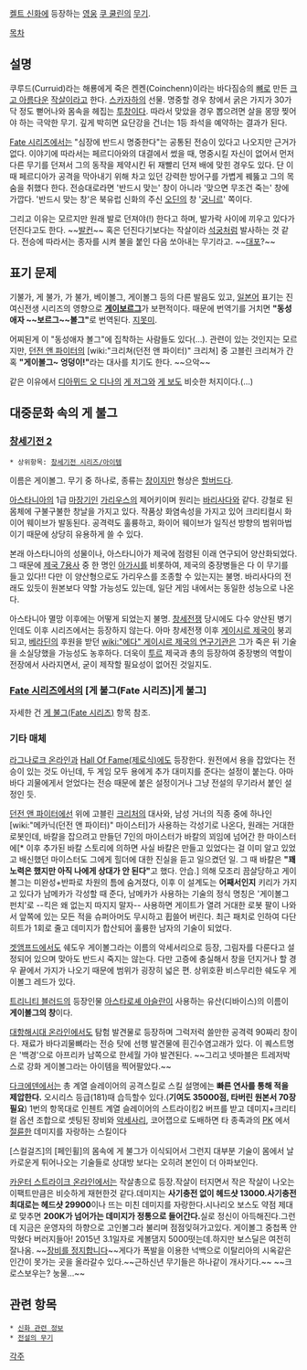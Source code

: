 {{{+1 Gae-Bulga}}}

[[켈트 신화]]에 등장하는 [[영웅]] [[쿠 쿨린]]의 [[무기]].

[[목차]]

== 설명 ==
쿠루드(Curruid)라는 해룡에게 죽은 켄켄(Coinchenn)이라는 바다짐승의 [[뼈]]로 만든 [[크고 아름다운]] [[작살]]이라고 한다. [[스카자하]]의 선물. 명중할 경우 창에서 굵은 가지가 30가닥 정도 뻗어나와 몸속을 헤집는 [[투창]]이다. 따라서 맞았을 경우 뽑으려면 살을 몽땅 찢어야 하는 극악한 무기. 깊게 박히면 요단강을 건너는 1등 좌석을 예약하는 결과가 된다.

[[Fate 시리즈]]에서는 "심장에 반드시 명중한다"는 공통된 전승이 있다고 나오지만 근거가 없다. 이야기에 따라서는 페르디아와의 대결에서 썼을 때, 명중시킬 자신이 없어서 먼저 다른 무기를 던져서 그의 동작을 제약시킨 뒤 재빨리 던져 배에 맞힌 경우도 있다. 단 이 때 페르디아가 공격을 막아내기 위해 차고 있던 강력한 방어구를 가볍게 꿰뚫고 그의 목숨을 취했다 한다. 전승대로라면 '반드시 맞는' 창이 아니라 '맞으면 무조건 죽는' 창에 가깝다. '반드시 맞는 창'은 북유럽 신화의 주신 [[오딘]]의 창 '[[궁니르]]' 쪽이다.

그리고 이유는 모르지만 원래 발로 던져야(!) 한다고 하며, 발가락 사이에 끼우고 있다가 던진다고도 한다. ~~[[발컨]]~~ 혹은 던진다기보다는 작살이라 [[석궁]]처럼 발사하는 것 같다. 전승에 따라서는 종자를 시켜 불을 붙인 다음 쏘아내는 무기라고. ~~[[대포]]?~~

== 표기 문제 ==
기불가, 게 불가, 가 불가, 베이볼그, 게이볼그 등의 다른 발음도 있고, [[일본어]] 표기는 진여신전생 시리즈의 영향으로 '''[[게이]][[보르그]]'''가 보편적이다. 때문에 번역기를 거치면 '''"동성애자 ~~보르그~~볼그"'''로 번역된다. [[지못미]].

어찌된게 이 "동성애자 볼그"에 집착하는 사람들도 있다(…). 관련이 있는 것인지는 모르지만, [[던전 앤 파이터]]의 [wiki:"크리쳐(던전 앤 파이터)" 크리쳐] 중 고블린 크리쳐가 간혹 '''"게이볼그~ 엉덩이!"'''라는 대사를 치기도 한다. ~~으악~~

같은 이유에서 [[디아뮈드 오 디나]]의 [[게 저그]]와 [[게 보]]도 비슷한 처지이다.(…)

== 대중문화 속의 게 불그 ==
=== [[창세기전 2]] ===
 * 상위항목: [[창세기전 시리즈/아이템]]

이름은 게이볼그. 무기 중 하나로, 종류는 [[창]]이지만 형상은 [[할버드]]다.

[[아스타니아]]의 1급 [[마장기]]인 [[가리우스]]의 제어키이며 원리는 [[바리사다]]와 같다. 강철로 된 몸체에 구불구불한 창날을 가지고 있다. 작품상 화염속성을 가지고 있어 크리티컬시 화이어 웨이브가 발동된다. 공격력도 훌륭하고, 화이어 웨이브가 일직선 방향의 범위마법이기 때문에 상당히 유용하게 쓸 수 있다.

본래 아스타니아의 성물이나, 아스타니아가 제국에 점령된 이래 연구되어 양산화되었다. 그 때문에 [[제국 7용사]] 중 한 명인 [[아가시]]를 비롯하여, 제국의 중장병들은 다 이 무기를 들고 있다!! 다만 이 양산형으로도 가리우스를 조종할 수 있는지는 불명. 바리사다의 전래도 있듯이 원본보다 약할 가능성도 있는데, 일단 게임 내에서는 동일한 성능으로 나온다.

아스타니아 멸망 이후에는 어떻게 되었는지 불명. [[창세전쟁]] 당시에도 다수 양산된 병기인데도 이후 시리즈에서는 등장하지 않는다. 아마 창세전쟁 이후 [[게이시르 제국]]이 붕괴되고, [[베라딘]]의 후원을 받던 [[wiki:"에다" 게이시르 제국의 연구기관]]은 그가 죽은 뒤 기술을 소실당했을 가능성도 농후하다. 더욱이 [[투르]] 제국과 총의 등장하여 중장병의 역할이 전장에서 사라지면서, 굳이 제작할 필요성이 없어진 것일지도.

=== [[Fate 시리즈]]에서의 [게 불그(Fate 시리즈)|게 불그] ===
자세한 건 [[게 불그(Fate 시리즈)]] 항목 참조.

=== 기타 매체 ===
[[라그나로크 온라인]]과 [[Hall Of Fame(제로식)]]에도 등장한다. 원전에서 용을 잡았다는 전승이 있는 것도 아닌데, 두 게임 모두 용에게 추가 대미지를 준다는 설정이 붙는다. 아마 바다 괴물에게서 얻었다는 전승 때문에 붙은 설정이거나 그냥 전설의 무기라서 붙인 설정인 듯.

[[던전 앤 파이터]]에선 위에 고블린 [[크리처]]의 대사와, 남성 거너의 직종 중에 하나인 [wiki:"메카닉(던전 앤 파이터)" 마이스터]가 사용하는 각성기로 나온다, 원래는 거대한 로봇인데, 바칼을 잡으려고 만들던 7인의 마이스터가 바칼의 꾀임에 넘어간 한 마이스터에[* 이후 추가된 바칼 스토리에 의하면 사실 바칼은 만들고 있었다는 걸 이미 알고 있었고 배신했던 마이스터도 그에게 힐더에 대한 진실을 듣고 일으켰던 일. 그 때 바칼은 '''"꽤 노력은 했지만 아직 나에게 상대가 안 된다"'''고 했다. 안습.] 의해 모조리 끔살당하고 게이볼그는 미완성+반파로 차원의 틈에 숨겨졌다, 이후 이 설계도는 '''어째서인지''' 키리가 가지고 있다가 남메카가 각성할 때 준다, 남메카가 사용하는 기술의 정식 명칭은 '게이볼그 펀치'로 --킥은 왜 없는지 따지지 말자-- 사용하면 게이트가 열려 거대한 로봇 팔이 나와서 앞쪽에 있는 모든 적을 슈퍼아머도 무시하고 휩쓸어 버린다. 최근 패치로 인하여 다단히트가 1회로 줄고 데미지가 합산되어 훌륭한 남자의 기술이 되었다.

[[겟앰프드]]에서도 쉐도우 게이볼그라는 이름의 악세서리으로 등장, 그림자를 다룬다고 설정되어 있으며 맞아도 반드시 죽지는 않는다. 다만 고증에 충실해서 창을 던지거나 할 경우 끝에서 가지가 나오기 때문에 범위가 굉장히 넓은 편. 상위호환 비스무리한 쉐도우 게이볼그 레드가 있다.

[[트리니티 블러드]]의 등장인물 [[아스타로셰 아슬란]]이 사용하는 유산(디바이스)의 이름이 '''게이볼그의 창'''이다.

[[대항해시대 온라인]]에서도 탐험 발견물로 등장하며 그럭저럭 쓸만한 공격력 90짜리 창이다. 재료가 바다괴물뼈라는 전승 탓에 선행 발견물에 흰긴수염고래가 있다. 이 퀘스트명은 '백경'으로 아프리카 남쪽으로 한세월 가야 발견된다. ~~그리고 넷마블은 트레저박스로 강화 게이볼그라는 아이템을 찍어팔았다.~~

[[다크에덴]]에서는 총 계열 슬레이어의 공격스킬로 스킬 설명에는 '''빠른 연사를 통해 적을 제압한다.'''
오시리스 등급(181)때 습득할수 있다.('''기여도 35000점, 타버린 원본서 70장 필요''')
1번의 항목대로 인첸트 계열 슬레이어의 스트라이킹2 버프를 받고 데미지+크리티컬 옵션 조합으로 셋팅된 장비와 [[악세사리]], 코어잽으로 도배하면 타 종족과의 [[PK]] 에서 [[절륜]]한 데미지를 자랑하는 스킬이다

[스컬걸즈]의 [페인휠]의 몸속에 게 불그가 이식되어서 그런지 대부분 기술이 몸에서 날카로운게 튀어나오는 기술들로 상대방 보다는 오히려 본인이 더 아파보인다.

[[카운터 스트라이크 온라인]]에서는 작살총으로 등장.작살이 터지면서 작은 작살이 나오는 이팩트만큼은 비슷하게 재현한것 같다.데미지는 '''사기충전 없이 헤드샷 13000.사기충전 최대로는 헤드샷 29900'''이나 뜨는 미친 데미지를 자랑한다.시나리오 보스도 약점 제대로 맞추면 '''200K가 넘어가는 데미지가 정통으로 들어간다.'''실로 정신이 아득해진다.그런데 지금은 운영자의 하향으로 고인볼그라 불리며 점점잊혀가고있다. 게이볼그 중첩폭 안막혔다 버러지들아! 2015년 3.1일자로 게볼댐지 5000떳는데.하지만 보스딜은 여전히 잘나옴. ~~[[장비를 정지합니다]]~~게다가 폭발을 이용한 넉백으로 이탈리아의 시옥같은 인간이 못가는 곳을 올라갈수 있다.~~근하신년 무기들은 하나같이 개사기다.~~ ~~크로스보우는? 눙물...~~
== 관련 항목 ==
 * [[신화 관련 정보]]
 * [[전설의 무기]]

[[각주]]
